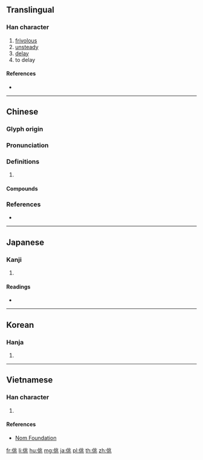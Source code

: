 {{character info/new}}
==Translingual==

===Han character===
{{Han char|rn=9|rad=人|as=06|sn=8|four=22213|canj=OLMO|ids=⿰亻兆}}

# [[frivolous]]
# [[unsteady]]
# [[delay]]
# to delay

====References====
* {{Han ref|kx=0100.300|dkj=00569|dj=0213.080|hdz=10150.050|uh=4F7B|ud=20347|bh=A8D9|bd=43225}}

----

==Chinese==
{{zh-forms}}

===Glyph origin===
{{Han etym}}

===Pronunciation===
{{zh-pron
|m=tiāo
|c=tiu4,tiu1
|mc=y
|oc=y
|cat=
}}

===Definitions===
{{zh-hanzi}}

# {{rfdef|zh}}

====Compounds====
{{zh-der|佻佻|佻㒓|佻巧|佻脫|佻薄|佻達|躁佻|輕佻}}

===References===
* {{R:yue:Hanzi}}

----

==Japanese==

===Kanji===
{{ja-kanji|grade=|rs=人06}}

# {{defn|lang=ja|sort=人06}}

====Readings====
* {{ja-readings|on=[[ちょう]] (chō), [[じょう]] (jō), [[よう]] (yō)|kun=[[かるい]] (karui)}}

----

==Korean==

===Hanja===
{{ko-hanja|hangeul=조|rv=jo|mr=cho}}

# {{defn|lang=ko|sort=人06}}

----

==Vietnamese==

===Han character===
{{vi-hantu|[[điêu]], [[đào]], [[diêu]]|rs=人06}}

# {{defn|lang=vi|sort=人06}}

====References====
* [http://nomfoundation.org/common/nom_details.php?codepoint=4f7b Nom Foundation]

[[fr:佻]]
[[li:佻]]
[[hu:佻]]
[[mg:佻]]
[[ja:佻]]
[[pl:佻]]
[[th:佻]]
[[zh:佻]]